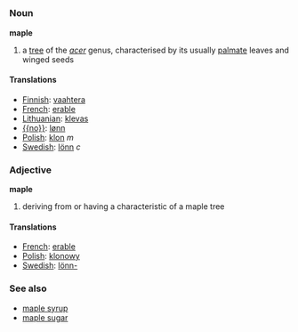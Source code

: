 {{wikipedia}}
=={{en}}==
===Noun===
'''maple'''
#a [[tree]] of the ''[[acer]]'' genus, characterised by its usually [[palmate]] leaves and winged seeds

====Translations====
* [[Finnish]]: [[vaahtera]]
* [[French]]: [[erable]]
* [[Lithuanian]]: [[klevas]]
* [[{{no}}]]: [[lønn]]
* [[Polish]]: [[klon]] ''m''
* [[Swedish]]: [[lönn]] ''c''

===Adjective===
'''maple'''
#deriving from or having a characteristic of a maple tree

====Translations====
* [[French]]: [[erable]]
* [[Polish]]: [[klonowy]]
* [[Swedish]]: [[lönn-]]

===See also===
*[[maple syrup]]
*[[maple sugar]]